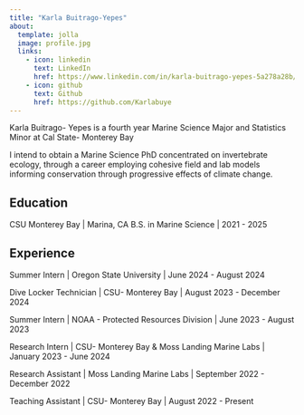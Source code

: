 ```yaml
---
title: "Karla Buitrago-Yepes"
about:
  template: jolla
  image: profile.jpg
  links:
    - icon: linkedin
      text: LinkedIn
      href: https://www.linkedin.com/in/karla-buitrago-yepes-5a278a28b/
    - icon: github
      text: Github
      href: https://github.com/Karlabuye
---
```


Karla Buitrago- Yepes is a fourth year Marine Science Major and Statistics Minor at Cal State- Monterey Bay

I intend to obtain a Marine Science PhD concentrated on invertebrate ecology, through a career employing cohesive field and lab models informing conservation through progressive effects of climate change.

## Education

CSU Monterey Bay | Marina, CA 
B.S. in Marine Science | 2021 - 2025

## Experience

Summer Intern | Oregon State University | June 2024 - August 2024

Dive Locker Technician  | CSU- Monterey Bay | August 2023 - December 2024

Summer Intern | NOAA - Protected Resources Division | June 2023 - August 2023

Research Intern | CSU- Monterey Bay & Moss Landing Marine Labs | January 2023 - June 2024

Research Assistant | Moss Landing Marine Labs | September 2022 - December 2022

Teaching Assistant | CSU- Monterey Bay | August 2022 - Present
